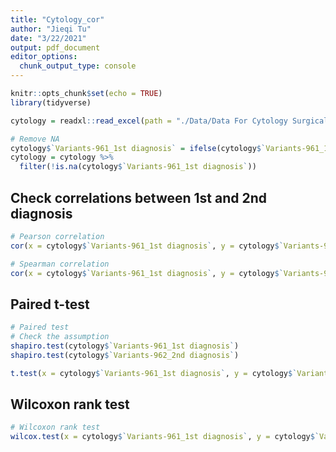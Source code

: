 ```yaml
---
title: "Cytology_cor"
author: "Jieqi Tu"
date: "3/22/2021"
output: pdf_document
editor_options: 
  chunk_output_type: console
---
```


```r
knitr::opts_chunk$set(echo = TRUE)
library(tidyverse)
```

```r
cytology = readxl::read_excel(path = "./Data/Data For Cytology Surgical Correlation_GM_332021 copy.xlsx") %>% as.data.frame()
```

```r
# Remove NA
cytology$`Variants-961_1st diagnosis` = ifelse(cytology$`Variants-961_1st diagnosis` == "n/a", NA, cytology$`Variants-961_1st diagnosis`) %>% as.numeric()
cytology = cytology %>% 
  filter(!is.na(cytology$`Variants-961_1st diagnosis`))
```

## Check correlations between 1st and 2nd diagnosis
```r
# Pearson correlation
cor(x = cytology$`Variants-961_1st diagnosis`, y = cytology$`Variants-962_2nd diagnosis`, method = "pearson")

# Spearman correlation
cor(x = cytology$`Variants-961_1st diagnosis`, y = cytology$`Variants-962_2nd diagnosis`, method = "spearman")
```

## Paired t-test
```r
# Paired test
# Check the assumption
shapiro.test(cytology$`Variants-961_1st diagnosis`)
shapiro.test(cytology$`Variants-962_2nd diagnosis`)

t.test(x = cytology$`Variants-961_1st diagnosis`, y = cytology$`Variants-962_2nd diagnosis`, paired = T)
```

## Wilcoxon rank test
```r
# Wilcoxon rank test
wilcox.test(x = cytology$`Variants-961_1st diagnosis`, y = cytology$`Variants-962_2nd diagnosis`, paired = T)
```

